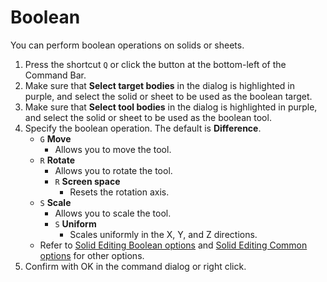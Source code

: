 
# Boolean

<Reference shortcut="Q" command="Boolean" button="" />

You can perform boolean operations on solids or sheets.

1. Press the shortcut `Q` or click the button at the bottom-left of the Command Bar.
2. Make sure that **Select target bodies** in the dialog is highlighted in purple, and select the solid or sheet to be used as the boolean target.
3. Make sure that **Select tool bodies** in the dialog is highlighted in purple, and select the solid or sheet to be used as the boolean tool.
4. Specify the boolean operation. The default is **Difference**.
   - `G` **Move**
      - Allows you to move the tool.
   - `R` **Rotate**
      - Allows you to rotate the tool.
      - `R` **Screen space**
         - Resets the rotation axis.
   - `S` **Scale**
      - Allows you to scale the tool.
      - `S` **Uniform**
        - Scales uniformly in the X, Y, and Z directions.
   - Refer to [Solid Editing Boolean options](boolean-options) and  [Solid Editing Common options](common-options) for other options.
5. Confirm with OK in the command dialog or right click.
